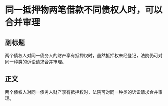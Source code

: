 # 同一抵押物两笔借款不同债权人时，可以合并审理
## 副标题
两个债权人对同一债务人的财产享有抵押权时，虽然抵押权未经登记，法院仍可对同一种类的诉讼请求合并审理。
## 正文
两个债权人对同一债务人财产享有抵押权时，法院可对同一种类的诉讼请求合并审理。